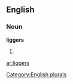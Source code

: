 
==English==

===Noun===
'''liggers'''

# {{plural of|[[ligger]]}}

[[Category:English plurals]]

[[ar:liggers]]